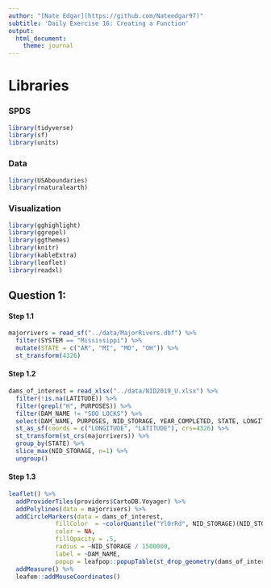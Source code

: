 ```yaml
---
author: "[Nate Edgar](https://github.com/Nateedgar97)"
subtitle: 'Daily Exercise 16: Creating a Function'
output:
  html_document:
    theme: journal
---
```


# Libraries

### SPDS
```r
library(tidyverse)
library(sf)
library(units)
```

### Data
```r
library(USAboundaries)
library(rnaturalearth)
```

### Visualization
```r
library(gghighlight)
library(ggrepel)
library(ggthemes)
library(knitr)
library(kableExtra)
library(leaflet)
library(readxl)
```

## Question 1: 

#### Step 1.1
```r
majorrivers = read_sf("../data/MajorRivers.dbf") %>% 
  filter(SYSTEM == "Mississippi") %>%
  mutate(STATE = c("AR", "MI", "MO", "OH")) %>% 
  st_transform(4326)
```

#### Step 1.2
```r
dams_of_interest = read_xlsx("../data/NID2019_U.xlsx") %>% 
  filter(!is.na(LATITUDE)) %>% 
  filter(grepl("H", PURPOSES)) %>%
  filter(DAM_NAME != "SOO LOCKS") %>% 
  select(DAM_NAME, PURPOSES, NID_STORAGE, YEAR_COMPLETED, STATE, LONGITUDE, LATITUDE) %>% 
  st_as_sf(coords = c("LONGITUDE", "LATITUDE"), crs=4326) %>%
  st_transform(st_crs(majorrivers)) %>% 
  group_by(STATE) %>% 
  slice_max(NID_STORAGE, n=1) %>% 
  ungroup()
```

#### Step 1.3
```r
leaflet() %>% 
  addProviderTiles(providers$CartoDB.Voyager) %>% 
  addPolylines(data = majorrivers) %>% 
  addCircleMarkers(data = dams_of_interest,
             fillColor  = ~colorQuantile("YlOrRd", NID_STORAGE)(NID_STORAGE),
             color = NA,
             fillOpacity = .5,
             radius = ~NID_STORAGE / 1500000,
             label = ~DAM_NAME,
             popup = leafpop::popupTable(st_drop_geometry(dams_of_interest), feature.id = FALSE, row.numbers = FALSE)) %>% 
  addMeasure() %>% 
  leafem::addMouseCoordinates()
```





